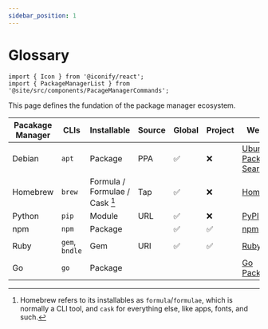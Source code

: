 ```yaml
---
sidebar_position: 1
---
```


# Glossary

```mdx-code-block
import { Icon } from '@iconify/react';
import { PackageManagerList } from '@site/src/components/PacageManagerCommands';
```

This page defines the fundation of the package manager ecosystem.

| Pacakage Manager                                                  | CLIs           | Installable                    | Source | Global | Project | Website                                                |
| ----------------------------------------------------------------- | -------------- | ------------------------------ | ------ | ------ | ------- | ------------------------------------------------------ |
| <Icon icon={PackageManagerList[0].icon} inline={true} /> Debian   | `apt`          | Package                        | PPA    | ✅     | ❌      | [Ubuntu Packages Search](https://packages.ubuntu.com/) |
| <Icon icon={PackageManagerList[1].icon} inline={true} /> Homebrew | `brew`         | Formula / Formulae / Cask [^1] | Tap    | ✅     | ❌      | [Homebrew](https://formulae.brew.sh/)                  |
| <Icon icon={PackageManagerList[2].icon} inline={true} /> Python   | `pip`          | Module                         | URL    | ✅     | ❌      | [PyPI](https://pypi.org/)                              |
| <Icon icon={PackageManagerList[3].icon} inline={true} /> npm      | `npm`          | Package                        |        | ✅     | ✅      | [npm](https://www.npmjs.com/)                          |
| <Icon icon={PackageManagerList[4].icon} inline={true} /> Ruby     | `gem`, `bndle` | Gem                            | URI    | ✅     | ✅      | [RubyGems](https://rubygems.org/)                      |
| <Icon icon={PackageManagerList[5].icon} inline={true} /> Go       | `go`           | Package                        |        |        |         | [Go Packages](https://pkg.go.dev/)                     |

[^1]: Homebrew refers to its installables as `formula`/`formulae`, which is normally a CLI tool, and `cask` for everything else, like apps, fonts, and such.

